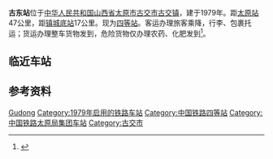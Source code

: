 {{Infobox China railway station 
|车站名称 = 古东站
|图片 = 
|图片介紹 = 
|其他名称= 
|车站名称拼音=Gudong Zhan
|英文名称=Godong Railway Station
|车站代码=27794 <ref>{{Cite web |url=http://yupiao.info/station/%E5%8F%A4%E4%B8%9C |title=古东站 车站资料 |accessdate=2020-10-03 |archive-date=2016-03-04 |archive-url=https://web.archive.org/web/20160304202029/http://yupiao.info/station/%E5%8F%A4%E4%B8%9C |dead-url=no }}</ref>
|电报码= GDV
|拼音码= GDO
|车站类型= 货运站
|始建时间=1979年
|开通运营= 
|车站位置 =[[中华人民共和国|中华人民共和国]][[山西省|山西省]][[太原市|太原市]][[古交市|古交市]][[古交镇|古交镇]]
|归属 = [[太原铁路局|太原铁路局]]
|使用状态= 使用中
|线路 = [[太岚铁路|太岚铁路]]
|车站等级 = [[四等站_(中铁)|四等站]]
|月台数目 = 3
|侧式站台=1
|岛式站台=0
|站台面 = 5	
|股道数目 =7
|正线= 1
|到发线= 5
|其它线= 1
|坐标 = {{Coord|37|55|15|N|112|13|30|E|format=dms|display=inline,title|type:railwaystation_region:CN}}
|网站 = }}
{{BS-map|title=古东站路轨及月台配置示意图|navbar=Rdt_demo|map=
CONTg~~[[太岚铁路|太岚铁路]][[镇城底站|镇城底站]]方向
\\STR\STRc2\LSTR3+1
\\STR\STR+1\STRc4
\STR\STR
\STR\STR
\STR\STR
ENDEa\\STR\STR\
STR\ENDEa\STR\STR\
STR\STR\STR\STR\
STR\STR\STR\STR\
STR\STR\STR\STR\
STR\STR\STR+c2\ABZg3\
STR\STR\ABZg+1\STR+c4\
STR\ABZg2\ABZg3\ABZg2\STRc3
STR\ABZg+1\ABZg+4\STR+c1\STR+4
STR\STR\STR\STR\ENDEe
STR\STR\STR\STR\
STR\STR\STR\STR\
STRc2\STR3\STR\STR\STR\\
STR+1\STRc4\STR\STR\STR\\
STR\\STR\STR\STR\\
ABZg2\STRc3\STR\STR\STR\\
STR+c1\STR+4!~STRc2\ABZg3\ABZg2\STRc3!~ABZg2\STRc3\
ENDEe!~STRc2\KRZ3+1\STR+c4\STR+c1\KRZ2+4!~STRc1\STRc3!~STR2+4\STRc3
STR+1\STR+c4\STR\STR\STR+c1\STR+4!~STRc1\STR+4
STR\STR\STR\STR\STR\STR\STR
STR\STR\STR\STR\STR\STR\STR
STR\STR\STR\STR\STR\STR\STR
\STR\STR\STR\STR\STR\STR\STR\ENDEa
\STR+BSr\STR\STR\STR\STR+BSl\STR+BSr\ABZg2\STR+c3
\\STR+BSr\STR\STR\STR\STR+BSl\STR+BSr\STR+c1\ABZ2+4g\STRc3
\\STR+BSr\STR+BSl\STR+BSr\STR\STR+BSl\STR+BSr\STR\STRc1\LSTR2+4
STR+BSr\STR+BSl\STR+BSr\STR\STR+BSl\STR+BSr\STR
STR+BSr\STR+BSl\STR+BSr\STR\STR+BSl\STR+BSr\STR
STR+BSr\STR+BSl\STR+BSr\STR\STR+BSl\STR+BSr\STR
STR+BSr\STR+BSl\STR+BSr\STR\STR+BSl\STR+BSr\STR
STR\STR\STR\STR\STR\STR\STR
STR\STR\STR\STR\STR\STR\STR
STR\STR\STR\STR\STR\STR+c2\STR3
STR2\STR+c3\STR\STR\STR+c2\KRZ3+1\STRc4
STRc1\ABZ2+4g\STR+c3\STR+c2\ABZ3+1g\STR+c4\
STRc1\ABZg+4\ABZg+1\STRc4\ENDEe
ABZg2\ABZg3\
ABZg+1\ABZg+4\
STR\STR\
STR\STR\
STR\STR\
ENDEe\STR\
CONTf~~[[太岚铁路|太岚铁路]][[太原站_(中國大陸)|太原站]]方向
}}
'''古东站'''位于[[中华人民共和国|中华人民共和国]][[山西省|山西省]][[太原市|太原市]][[古交市|古交市]][[古交镇|古交镇]]，建于1979年。距[[太原站_(中國大陸)|太原站]]47公里，距[[镇城底站|镇城底站]]17公里。现为[[四等站_(中铁)|四等站]]。客运办理旅客乘降，行李、包裹托运；货运办理整车货物发到，危险货物仅办理农药、化肥发到<ref>{{cite book |title=中国铁路站名词典 |author=孙本祥 编 |publisher=中国铁道出版社 |year=2003 |isbn=9787113039417 |pages=393 }}</ref>。
==临近车站==
{{start rail box|[[中国铁路|中国铁路]]}}
{{s-inop|[[扫石站|扫石站]]|[[太原站_(中國大陸)|太原站]]方向}}
{{s-line|[[太岚铁路|太岚铁路]]<br/>←8km 古东站 7km→}}
{{s-inop|[[古交站|古交站]]|[[镇城底站|镇城底站]]方向}}
{{end box}}
==参考资料==
{{reflist}}

{{太岚铁路}}

[[Category:太原市铁路车站|Gudong]]
[[Category:1979年启用的铁路车站|Category:1979年启用的铁路车站]]
[[Category:中国铁路四等站|Category:中国铁路四等站]]
[[Category:中国铁路太原局集团车站|Category:中国铁路太原局集团车站]]
[[Category:古交市|Category:古交市]]